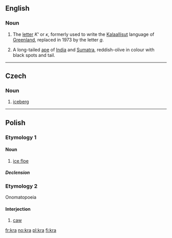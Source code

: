 {{also|krá}}
==English==
{{wikipedia|Kra (letter)}}

===Noun===
{{en-noun|?}}

# The [[letter]] ''Κʻ'' or ''ĸ'', formerly used to write the [[Kalaallisut]] language of [[Greenland]], replaced in 1973 by the letter ''[[q]]''.
# {{zoology}} A long-tailed [[ape]] of [[India]] and [[Sumatra]], reddish-olive in colour with black spots and tail.

----

==Czech==

===Noun===
{{cs-noun|g=f}}

# [[iceberg]]

----

==Polish==

===Etymology 1===

====Noun====
{{pl-noun|f}}

# [[ice floe]]

=====Declension=====
{{pl-decl-noun-f|k|r|kier}}

===Etymology 2===
Onomatopoeia

====Interjection====
{{head|pl|interjection}}

# [[caw]]

[[fr:kra]]
[[no:kra]]
[[pl:kra]]
[[fi:kra]]